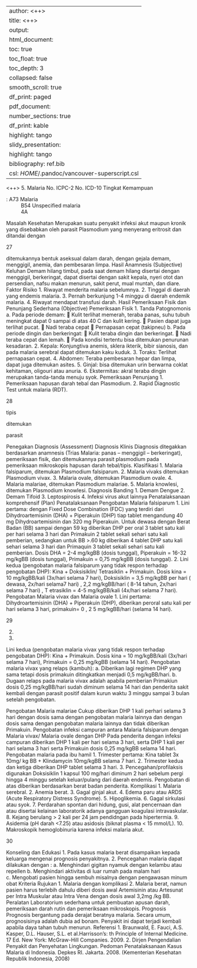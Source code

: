 
---
author: <++>
title: <++>
output:
  html_document:
    toc: true
    toc_float: true
    toc_depth: 3
    collapsed: false
    smooth_scroll: true
    df_print: paged
  pdf_document:
    number_sections: true
    df_print: kable
    highlight: tango
  slidy_presentation:
    highlight: tango
bibliography: ref.bib
csl: $HOME$/.pandoc/vancouver-superscript.csl
---

<++>
5. Malaria
No. ICPC-2
No. ICD-10
Tingkat Kemampuan

: A73 Malaria
: B54 Unspecified malaria
: 4A

Masalah Kesehatan
Merupakan suatu penyakit infeksi akut maupun kronik yang disebabkan oleh
parasit Plasmodium yang menyerang eritrosit dan ditandai dengan

27

ditemukannya bentuk aseksual dalam darah, dengan gejala demam,
menggigil, anemia, dan pembesaran limpa.
Hasil Anamnesis (Subjective)
Keluhan
Demam hilang timbul, pada saat demam hilang disertai dengan menggigil,
berkeringat, dapat disertai dengan sakit kepala, nyeri otot dan persendian,
nafsu makan menurun, sakit perut, mual muntah, dan diare.
Faktor Risiko
1. Riwayat menderita malaria sebelumnya.
2. Tinggal di daerah yang endemis malaria.
3. Pernah berkunjung 1-4 minggu di daerah endemik malaria.
4. Riwayat mendapat transfusi darah.
Hasil Pemeriksaan Fisik dan Penunjang Sederhana (Objective)
Pemeriksaan Fisik
1. Tanda Patognomonis
a. Pada periode demam:
 Kulit terlihat memerah, teraba panas, suhu tubuh meningkat dapat
0
sampai di atas 40 C dan kulit kering.
 Pasien dapat juga terlihat pucat.
 Nadi teraba cepat
 Pernapasan cepat (takipneu)
b. Pada periode dingin dan berkeringat:
 Kulit teraba dingin dan berkeringat.
 Nadi teraba cepat dan lemah.
 Pada kondisi tertentu bisa ditemukan penurunan kesadaran.
2. Kepala: Konjungtiva anemis, sklera ikterik, bibir sianosis, dan pada malaria
serebral dapat ditemukan kaku kuduk.
3. Toraks: Terlihat pernapasan cepat.
4. Abdomen: Teraba pembesaran hepar dan limpa, dapat juga ditemukan
asites.
5. Ginjal: bisa ditemukan urin berwarna coklat kehitaman, oligouri atau anuria.
6. Ekstermitas: akral teraba dingin merupakan tanda-tanda menuju syok.
Pemeriksaan Penunjang
1. Pemeriksaan hapusan darah tebal dan
Plasmodium.
2. Rapid Diagnostic Test untuk malaria (RDT).

28

tipis

ditemukan

parasit

Penegakan Diagnosis (Assessment)
Diagnosis Klinis
Diagnosis ditegakkan berdasarkan anamnesis (Trias Malaria: panas –
menggigil – berkeringat), pemeriksaan fisik, dan ditemukannya parasit
plasmodium pada pemeriksaan mikroskopis hapusan darah tebal/tipis.
Klasifikasi
1. Malaria falsiparum, ditemukan Plasmodium falsiparum.
2. Malaria vivaks ditemukan Plasmodium vivax.
3. Malaria ovale, ditemukan Plasmodium ovale.
4. Malaria malariae, ditemukan Plasmodium malariae.
5. Malaria knowlesi, ditemukan Plasmodium knowlesi.
Diagnosis Banding
1. Demam Dengue
2. Demam Tifoid
3. Leptospirosis
4. Infeksi virus akut lainnya
Penatalaksanaan komprehensif (Plan)
Penatalaksanaan
Pengobatan Malaria falsiparum
1. Lini pertama: dengan Fixed Dose Combination (FDC) yang terdiri dari
Dihydroartemisinin (DHA) + Piperakuin (DHP) tiap tablet mengandung 40
mg Dihydroartemisinin dan 320 mg Piperakuin. Untuk dewasa dengan
Berat Badan (BB) sampai dengan 59 kg diberikan DHP per oral 3 tablet
satu kali per hari selama 3 hari dan Primakuin 2 tablet sekali sehari satu
kali pemberian, sedangkan untuk BB >.60 kg diberikan 4 tablet DHP satu
kali sehari selama 3 hari dan Primaquin 3 tablet sekali sehari satu kali
pemberian. Dosis DHA = 2-4 mg/kgBB (dosis tunggal),
Piperakuin = 16-32 mg/kgBB (dosis tunggal), Primakuin = 0,75
mg/kgBB (dosis tunggal).
2. Lini kedua (pengobatan malaria falsiparum yang tidak respon terhadap
pengobatan DHP): Kina + Doksisiklin/ Tetrasiklin + Primakuin. Dosis kina
= 10 mg/kgBB/kali (3x/hari selama 7 hari), Doksisiklin = 3,5 mg/kgBB per
hari ( dewasa, 2x/hari selama7 hari) , 2,2 mg/kgBB/hari ( 8-14 tahun,
2x/hari selama 7 hari) , T etrasiklin = 4-5 mg/kgBB/kali (4x/hari selama 7
hari).
Pengobatan Malaria vivax dan Malaria ovale
1. Lini pertama: Dihydroartemisinin (DHA) + Piperakuin (DHP), diberikan
peroral satu kali per hari selama 3 hari,
primakuin=
0 , 2 5 mg/kgBB/hari (selama 14 hari).

29

2.

3.

Lini kedua (pengobatan malaria vivax yang tidak respon terhadap
pengobatan DHP): Kina + Primakuin. Dosis kina = 10 mg/kgBB/kali
(3x/hari selama 7 hari), Primakuin = 0,25 mg/kgBB (selama 14
hari).
Pengobatan malaria vivax yang relaps (kambuh):
a. Diberikan lagi regimen DHP yang sama tetapi dosis primakuin
ditingkatkan menjadi 0,5 mg/kgBB/hari.
b. Dugaan relaps pada malaria vivax adalah apabila pemberian
Primakiun dosis 0,25 mg/kgBB/hari sudah diminum selama 14 hari dan
penderita sakit kembali dengan parasit positif dalam kurun waktu 3
minggu sampai 3 bulan setelah pengobatan.

Pengobatan Malaria malariae
Cukup diberikan DHP 1 kali perhari selama 3 hari dengan dosis sama dengan
pengobatan malaria lainnya dan dengan dosis sama dengan pengobatan
malaria lainnya dan tidak diberikan Primakuin.
Pengobatan infeksi campuran antara Malaria falsiparum dengan Malaria vivax/
Malaria ovale dengan DHP
Pada penderita dengan infeksi campuran diberikan DHP 1 kali per hari selama
3 hari, serta DHP 1 kali per hari selama 3 hari serta Primakuin dosis 0,25
mg/kgBB selama 14 hari.
Pengobatan malaria pada ibu hamil
1. Trimester pertama: Kina tablet 3x 10mg/ kg BB + Klindamycin 10mg/kgBB
selama 7 hari.
2. Trimester kedua dan ketiga diberikan DHP tablet selama 3 hari.
3. Pencegahan/profilaksis digunakan Doksisiklin 1 kapsul 100 mg/hari
diminum 2 hari sebelum pergi hingga 4 minggu setelah keluar/pulang dari
daerah endemis.
Pengobatan di atas diberikan berdasarkan berat badan penderita.
Komplikasi
1. Malaria serebral.
2. Anemia berat.
3. Gagal ginjal akut.
4. Edema paru atau ARDS (Acute Respiratory Distress Syndrome).
5. Hipoglikemia.
6. Gagal sirkulasi atau syok.
7. Perdarahan spontan dari hidung, gusi, alat pencernaan dan atau disertai
kelainan laboratorik adanya gangguan koagulasi intravaskular.
8. Kejang berulang > 2 kali per 24 jam pendidngan pada hipertermia.
9. Asidemia (pH darah <7.25) atau asidosis (biknat plasma < 15 mmol/L).
10. Makroskopik hemoglobinuria karena infeksi malaria akut.

30

Konseling dan Edukasi
1. Pada kasus malaria berat disampaikan kepada keluarga mengenai
prognosis penyakitnya.
2. Pencegahan malaria dapat dilakukan dengan :
a. Menghindari gigitan nyamuk dengan kelambu atau repellen
b. Menghindari aktivitas di luar rumah pada malam hari
c. Mengobati pasien hingga sembuh misalnya dengan pengawasan
minum obat
Kriteria Rujukan
1. Malaria dengan komplikasi
2. Malaria berat, namun pasien harus terlebih dahulu diberi dosis awal
Artemisinin atau Artesunat per Intra Muskular atau Intra Vena dengan
dosis awal 3,2mg /kg BB.
Peralatan
Laboratorium sederhana untuk pembuatan apusan darah, pemeriksaan darah
rutin dan pemeriksaan mikroskopis.
Prognosis
Prognosis bergantung pada derajat beratnya malaria. Secara umum,
prognosisinya adalah dubia ad bonam. Penyakit ini dapat terjadi kembali
apabila daya tahan tubuh menurun.
Referensi
1. Braunwald, E. Fauci, A.S. Kasper, D.L. Hauser, S.L. et al.Harrisson’s:
th
Principle of Internal Medicine. 17 Ed. New York: McGraw-Hill Companies.
2009.
2. Dirjen Pengendalian Penyakit dan Penyehatan Lingkungan. Pedoman
Penatalaksanaan Kasus Malaria di Indonesia. Depkes RI. Jakarta. 2008.
(Kementerian Kesehatan Republik Indonesia, 2008)

